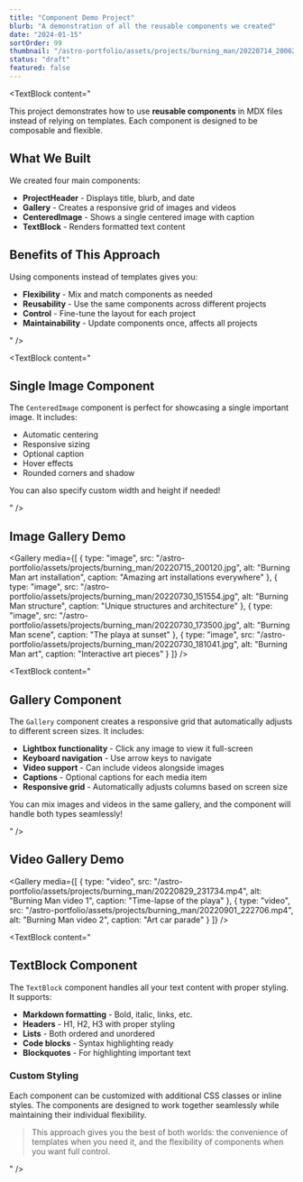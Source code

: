 ```yaml
---
title: "Component Demo Project"
blurb: "A demonstration of all the reusable components we created"
date: "2024-01-15"
sortOrder: 99
thumbnail: "/astro-portfolio/assets/projects/burning_man/20220714_200622.jpg"
status: "draft"
featured: false
---
```




<TextBlock content="
<p>This project demonstrates how to use <strong>reusable components</strong> in MDX files instead of relying on templates. Each component is designed to be composable and flexible.</p>

<h2>What We Built</h2>

<p>We created four main components:</p>

<ul>
  <li><strong>ProjectHeader</strong> - Displays title, blurb, and date</li>
  <li><strong>Gallery</strong> - Creates a responsive grid of images and videos</li>
  <li><strong>CenteredImage</strong> - Shows a single centered image with caption</li>
  <li><strong>TextBlock</strong> - Renders formatted text content</li>
</ul>

<h2>Benefits of This Approach</h2>

<p>Using components instead of templates gives you:</p>

<ul>
  <li><strong>Flexibility</strong> - Mix and match components as needed</li>
  <li><strong>Reusability</strong> - Use the same components across different projects</li>
  <li><strong>Control</strong> - Fine-tune the layout for each project</li>
  <li><strong>Maintainability</strong> - Update components once, affects all projects</li>
</ul>
" />

<CenteredImage 
  src="/astro-portfolio/assets/projects/burning_man/20220714_200622.jpg"
  alt="Burning Man sunset"
  caption="A beautiful sunset at Burning Man - perfect for demonstrating the CenteredImage component"
/>

<TextBlock content="
<h2>Single Image Component</h2>

<p>The <code>CenteredImage</code> component is perfect for showcasing a single important image. It includes:</p>

<ul>
  <li>Automatic centering</li>
  <li>Responsive sizing</li>
  <li>Optional caption</li>
  <li>Hover effects</li>
  <li>Rounded corners and shadow</li>
</ul>

<p>You can also specify custom width and height if needed!</p>
" />

## Image Gallery Demo

<Gallery 
  media={[
    {
      type: "image",
      src: "/astro-portfolio/assets/projects/burning_man/20220715_200120.jpg",
      alt: "Burning Man art installation",
      caption: "Amazing art installations everywhere"
    },
    {
      type: "image",
      src: "/astro-portfolio/assets/projects/burning_man/20220730_151554.jpg", 
      alt: "Burning Man structure",
      caption: "Unique structures and architecture"
    },
    {
      type: "image",
      src: "/astro-portfolio/assets/projects/burning_man/20220730_173500.jpg",
      alt: "Burning Man scene",
      caption: "The playa at sunset"
    },
    {
      type: "image",
      src: "/astro-portfolio/assets/projects/burning_man/20220730_181041.jpg",
      alt: "Burning Man art",
      caption: "Interactive art pieces"
    }
  ]}
/>

<TextBlock content="
<h2>Gallery Component</h2>

<p>The <code>Gallery</code> component creates a responsive grid that automatically adjusts to different screen sizes. It includes:</p>

<ul>
  <li><strong>Lightbox functionality</strong> - Click any image to view it full-screen</li>
  <li><strong>Keyboard navigation</strong> - Use arrow keys to navigate</li>
  <li><strong>Video support</strong> - Can include videos alongside images</li>
  <li><strong>Captions</strong> - Optional captions for each media item</li>
  <li><strong>Responsive grid</strong> - Automatically adjusts columns based on screen size</li>
</ul>

<p>You can mix images and videos in the same gallery, and the component will handle both types seamlessly!</p>
" />

## Video Gallery Demo

<Gallery 
  media={[
    {
      type: "video",
      src: "/astro-portfolio/assets/projects/burning_man/20220829_231734.mp4",
      alt: "Burning Man video 1",
      caption: "Time-lapse of the playa"
    },
    {
      type: "video",
      src: "/astro-portfolio/assets/projects/burning_man/20220901_222706.mp4",
      alt: "Burning Man video 2", 
      caption: "Art car parade"
    }
  ]}
/>

<TextBlock content="
<h2>TextBlock Component</h2>

<p>The <code>TextBlock</code> component handles all your text content with proper styling. It supports:</p>

<ul>
  <li><strong>Markdown formatting</strong> - Bold, italic, links, etc.</li>
  <li><strong>Headers</strong> - H1, H2, H3 with proper styling</li>
  <li><strong>Lists</strong> - Both ordered and unordered</li>
  <li><strong>Code blocks</strong> - Syntax highlighting ready</li>
  <li><strong>Blockquotes</strong> - For highlighting important text</li>
</ul>

<h3>Custom Styling</h3>

<p>Each component can be customized with additional CSS classes or inline styles. The components are designed to work together seamlessly while maintaining their individual flexibility.</p>

<blockquote>
  <p>This approach gives you the best of both worlds: the convenience of templates when you need it, and the flexibility of components when you want full control.</p>
</blockquote>
" />

<CenteredImage 
  src="/astro-portfolio/assets/projects/burning_man/20220901_223404-01.jpeg"
  alt="Final Burning Man shot"
  caption="The perfect ending to our component demonstration"
/>

